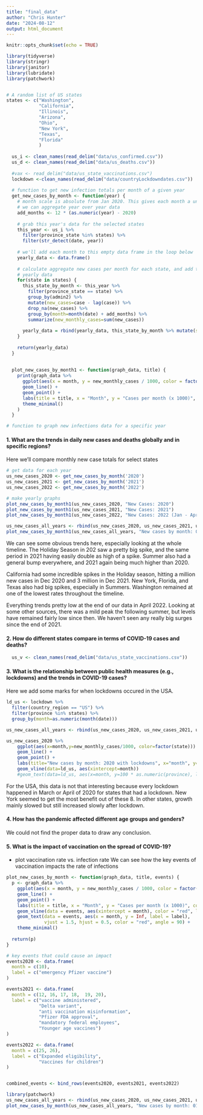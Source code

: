 ```yaml
---
title: "final_data"
author: "Chris Hunter"
date: "2024-08-12"
output: html_document
---
```


```r
knitr::opts_chunk$set(echo = TRUE)
```

```r
library(tidyverse)
library(stringr)
library(janitor)
library(lubridate)
library(patchwork)


# A random list of US states
states <- c("Washington",
            "California",
            "Illinois",
            "Arizona",
            "Ohio",
            "New York",
            "Texas",
            "Florida"
            )
  
  us_i <- clean_names(read_delim("data/us_confirmed.csv"))
  us_d <- clean_names(read_delim("data/us_deaths.csv"))
  
  #vax <- read_delim("data/us_state_vaccinations.csv")
  lockdown <-clean_names(read_delim("data/countryLockdowndates.csv"))
  
  # function to get new infection totals per month of a given year
  get_new_cases_by_month <- function(year) {
    # month scale is absolute from Jan 2020. This gives each month a unique id so
    # we can aggregate year over year data
    add_months <- 12 * (as.numeric(year) - 2020)
  
    # grab this year's data for the selected states
    this_year <- us_i %>%
      filter(province_state %in% states) %>%
      filter(str_detect(date, year))
  
    # we'll add each month to this empty data frame in the loop below
    yearly_data <- data.frame()
  
    # calculate aggregate new cases per month for each state, and add to the
    # yearly data
    for(state in states) {
      this_state_by_month <- this_year %>%
        filter(province_state == state) %>%
        group_by(admin2) %>%
        mutate(new_cases=case - lag(case)) %>%
        drop_na(new_cases) %>%
        group_by(month=month(date) + add_months) %>%
        summarize(new_monthly_cases=sum(new_cases))
  
      yearly_data = rbind(yearly_data, this_state_by_month %>% mutate(state=state))
    }
  
    return(yearly_data)
  }
  
  
  plot_new_cases_by_month1 <- function(graph_data, title) {
    print(graph_data %>%
      ggplot(aes(x = month, y = new_monthly_cases / 1000, color = factor(state))) +
      geom_line() +
      geom_point() +
      labs(title = title, x = "Month", y = "Cases per month (x 1000)", color = "US State") +
      theme_minimal()
    )
  }

# function to graph new infections data for a specific year

```


#### 1. What are the trends in daily new cases and deaths globally and in specific regions?

Here we'll compare monthly new case totals for select states

```r


# get data for each year
us_new_cases_2020 <- get_new_cases_by_month('2020')
us_new_cases_2021 <- get_new_cases_by_month('2021')
us_new_cases_2022 <- get_new_cases_by_month('2022')

# make yearly graphs
plot_new_cases_by_month1(us_new_cases_2020, "New Cases: 2020")
plot_new_cases_by_month1(us_new_cases_2021, "New Cases: 2021")
plot_new_cases_by_month1(us_new_cases_2022, "New Cases: 2022 (Jan - April)")

us_new_cases_all_years <- rbind(us_new_cases_2020, us_new_cases_2021, us_new_cases_2022)
plot_new_cases_by_month1(us_new_cases_all_years, "New cases by month: 01/2020 - 04/2022")
```

We can see some obvious trends here, especially looking at the whole timeline. The Holiday
Season in 202 saw a pretty big spike, and the same period in 2021 having easily double as
high of a spike. Summer also had a general bump everywhere, and 2021 again being much higher
than 2020.

California had some incredible spikes in the Holiday season, hitting a million new cases
in Dec 2020 and 3 million in Dec 2021. New York, Florida, and Texas
also had big spikes, especially in Summers. Washington remained at one of the
lowest rates throughout the timeline.

Everything trends pretty low at the end of our data in April 2022. Looking at some other
sources, there was a mild peak the following summer, but levels have remained fairly low
since then. We haven't seen any really big surges since the end of 2021.

#### 2. How do different states compare in terms of COVID-19 cases and deaths?
```r
  us_v <- clean_names(read_delim("data/us_state_vaccinations.csv"))

```


#### 3. What is the relationship between public health measures (e.g., lockdowns) and the trends in COVID-19 cases?

Here we add some marks for when lockdowns occured in the USA.
```r
ld_us <- lockdown %>% 
  filter(country_region == "US") %>% 
  filter(province %in% states) %>% 
  group_by(month=as.numeric(month(date)))

us_new_cases_all_years <- rbind(us_new_cases_2020, us_new_cases_2021, us_new_cases_2022)

us_new_cases_2020 %>% 
    ggplot(aes(x=month,y=new_monthly_cases/1000, color=factor(state))) +
    geom_line() +
    geom_point() +
    labs(title="New cases by month: 2020 with lockdowns", x="month", y="Cases per month (x 1000)", color="US State") +
    geom_vline(data=ld_us, aes(xintercept=month))
    #geom_text(data=ld_us, aes(x=month, y=100 * as.numeric(province), label=province), inherit.aes=FALSE)
```
For the USA, this data is not that interesting because every lockdown happened in March or April of 2020 for states
that had a lockdown. New York seemed to get the most benefit out of these 8. In other states, growth mainly slowed
but still increased slowly after lockdown.


#### 4. How has the pandemic affected different age groups and genders?
We could not find the proper data to draw any conclusion. 

#### 5. What is the impact of vaccination on the spread of COVID-19?
   - plot vaccination rate vs. infection rate
   We can see how the key events of vaccination impacts the rate of infections
```r
plot_new_cases_by_month <- function(graph_data, title, events) {
  p <- graph_data %>%
    ggplot(aes(x = month, y = new_monthly_cases / 1000, color = factor(state))) +
    geom_line() +
    geom_point() +
    labs(title = title, x = "Month", y = "Cases per month (x 1000)", color = "US State") +
    geom_vline(data = events, aes(xintercept = month), color = "red", linetype = "dashed") +
    geom_text(data = events, aes(x = month, y = Inf, label = label), 
              vjust = 1.5, hjust = 0.5, color = "red", angle = 90) +
    theme_minimal()
  
  return(p)
}

# key events that could cause an impact
events2020 <- data.frame(
  month = c(10),
  label = c("emergency Pfizer vaccine")
)

events2021 <- data.frame(
  month = c(12, 16, 17, 18,  19, 20),
  label = c("vaccine administered", 
            "Delta variant", 
            "anti vaccination misinformation", 
            "Pfizer FDA approval",
            "mandatory federal employees",
            "Younger age vaccines")
)

events2022 <- data.frame(
  month = c(25, 26),
  label = c("Expanded eligibility", 
            "Vaccines for children")
)


combined_events <- bind_rows(events2020, events2021, events2022)

library(patchwork)
us_new_cases_all_years <- rbind(us_new_cases_2020, us_new_cases_2021, us_new_cases_2022)
plot_new_cases_by_month(us_new_cases_all_years, "New cases by month: 01/2020 - 04/2022",combined_events )


```
